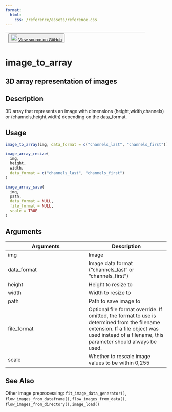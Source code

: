 ```yaml
---
format:
  html:
    css: /reference/assets/reference.css
---
```


| <button class="button"> ![](/reference/assets/GitHub-Mark-32px.png){width="20"} [View source on GitHub](https://github.com/rstudio/keras//blob/main/R/preprocessing.R#L544) </button> |
|:------------------------------:|:--------------------------------------:|

# image_to_array

## 3D array representation of images

## Description
3D array that represents an image with dimensions (height,width,channels) or (channels,height,width) depending on the data_format. 


## Usage
```r
image_to_array(img, data_format = c("channels_last", "channels_first")) 

image_array_resize( 
  img, 
  height, 
  width, 
  data_format = c("channels_last", "channels_first") 
) 

image_array_save( 
  img, 
  path, 
  data_format = NULL, 
  file_format = NULL, 
  scale = TRUE 
) 
```

## Arguments
|Arguments|Description|
|---|---|
| img | Image |
| data_format | Image data format ("channels_last" or "channels_first") |
| height | Height to resize to |
| width | Width to resize to |
| path | Path to save image to |
| file_format | Optional file format override. If omitted, the format to use is determined from the filename extension. If a file object was used instead of a filename, this parameter should always be used. |
| scale | Whether to rescale image values to be within 0,255 |






## See Also
Other image preprocessing:  `fit_image_data_generator()`, `flow_images_from_dataframe()`, `flow_images_from_data()`, `flow_images_from_directory()`, `image_load()`

